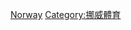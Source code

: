 {{Commons category|National sports teams of Norway}}

[[Category:各國國家體育隊|Norway]]
[[Category:挪威體育|Category:挪威體育]]